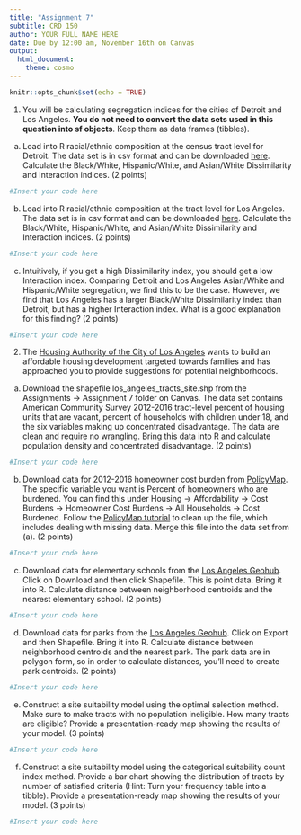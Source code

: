 ```yaml
---
title: "Assignment 7"
subtitle: CRD 150
author: YOUR FULL NAME HERE
date: Due by 12:00 am, November 16th on Canvas
output: 
  html_document:
    theme: cosmo
---
```


```r
knitr::opts_chunk$set(echo = TRUE)
```


1. You will be calculating segregation indices for the cities of Detroit and Los Angeles.  **You do not need to convert the data sets used in this question into sf objects**.  Keep them as data frames (tibbles).

a. Load into R racial/ethnic composition at the census tract level for Detroit.  The data set is in csv format and can be downloaded [here](https://raw.githubusercontent.com/crd150/data/master/detroit_tracts.csv).  Calculate the Black/White, Hispanic/White, and Asian/White Dissimilarity and Interaction indices. (2 points)

```r
#Insert your code here
```

b. Load into R racial/ethnic composition at the tract level for Los Angeles. The data set is in csv format and can be downloaded [here](https://raw.githubusercontent.com/crd150/data/master/los_angeles_tracts.csv). Calculate the Black/White, Hispanic/White, and Asian/White Dissimilarity and Interaction indices. (2 points)

```r
#Insert your code here
```

c. Intuitively, if you get a high Dissimilarity index, you should get a low Interaction index.  Comparing Detroit and Los Angeles Asian/White and Hispanic/White segregation, we find this to be the case.  However, we find that Los Angeles has a larger Black/White Dissimilarity index than Detroit, but has a higher Interaction index.  What is a good explanation for this finding? (2 points)

```r
#Insert your code here
```


2. The [Housing Authority of the City of Los Angeles](http://home.hacla.org/) wants to build an affordable housing development targeted towards families and has approached you to provide suggestions for potential neighborhoods.  

a. Download the shapefile los_angeles_tracts_site.shp from the Assignments -> Assignment 7 folder on Canvas. The data set contains American Community Survey 2012-2016 tract-level percent of housing units that are vacant, percent of households with children under 18, and the six variables making up concentrated disadvantage.  The data are clean and require no wrangling. Bring this data into R and calculate population density and concentrated disadvantage. (2 points)

```r
#Insert your code here
```

b. Download data for 2012-2016 homeowner cost burden from [PolicyMap](https://ucdavis.policymap.com/maps). The specific variable you want is Percent of homeowners who are burdened.  You can find this under Housing -> Affordability -> Cost Burdens -> Homeowner Cost Burdens -> All Households -> Cost Burdened. Follow the [PolicyMap tutorial](https://crd150.github.io/policymap.html) to clean up the file, which includes dealing with missing data. Merge this file into the data set from (a). (2 points)

```r
#Insert your code here
```

c. Download data for elementary schools from the [Los Angeles Geohub](https://geohub.lacity.org/datasets/c493f3d44e97482e90ce9355019b1349_49). Click on Download and then click Shapefile. This is point data. Bring it into R. Calculate distance between neighborhood centroids and the nearest elementary school. (2 points)

```r
#Insert your code here
```

d. Download data for parks from the [Los Angeles Geohub](https://data.lacity.org/A-Livable-and-Sustainable-City/Department-of-Recreation-and-Parks-GIS-Map-of-Park/nuub-r4zx).  Click on Export and then Shapefile. Bring it into R. Calculate distance between neighborhood centroids and the nearest park.  The park data are in polygon form, so in order to calculate distances, you'll need to create park centroids. (2 points)

```r
#Insert your code here
```

e. Construct a site suitability model using the optimal selection method. Make sure to make tracts with no population ineligible. How many tracts are eligible? Provide a presentation-ready map showing the results of your model. (3 points)

```r
#Insert your code here
```

f. Construct a site suitability model using the categorical suitability count index method.  Provide a bar chart showing the distribution of tracts by number of satisfied criteria (Hint: Turn your frequency table into a tibble). Provide a presentation-ready map showing the results of your model. (3 points)

```r
#Insert your code here
```

